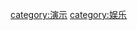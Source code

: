 {{Catnav|頁面分類|人类社会|经济|产业|娱乐}}
{{Catnav|頁面分類|人类社会|生活|文化|娱乐}}
{{Catnav|頁面分類|人类社会|生活|娱乐}}
{{Catnav|頁面分類|人类社会|文化|娱乐}}

{{catmore}}

[[category:演示|category:演示]]
[[category:娱乐|category:娱乐]]